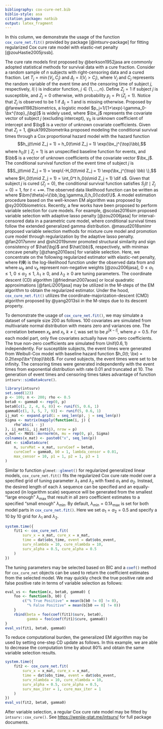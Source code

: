 ```yaml
---
bibliography: cox-cure-net.bib
biblio-style: asa
citation_package: natbib
output: latex_fragment
---
```


In this column, we demonstrate the usage of the function
`cox_cure_net.fit()`{.R} provided by \proglang{R} package \pkg{intsurv}
[@intsurv-package] for fitting regularized Cox cure rate model with elastic-net
penalty [@zouHastie2005jrssb].


The cure rate models first proposed by @berkson1952jasa are commonly adopted
statistical methods for survival data with a cure fraction.
Consider a random sample of $n$ subjects with right-censoring data and a cured
fraction.  Let $T_j=\min(V_j, C_j)$ and $\Delta_j=I(V_j > C_j)$, where $V_j$ and
$C_j$ represents the random variable of the event time and the censoring time of
subject $j$, respectively, $I(\cdot)$ is indicator function,
$j\in\{1,\ldots,n\}$. Define $Z_j = 1$ if subject $j$ is susceptible,
and $Z_j = 0$ otherwise, with probability $p_j = \Pr(Z_j = 1)$.  Notice
that $Z_j$ is observed to be 1 if $\Delta_j=1$ and is missing otherwise.
Proposed by @farewell1982biometrics, a logistic model
$p_j=1/[1+\exp(-\gamma_0-\bx^{\top}_j\bg)]$ is widely used,
where $\bx_j$ represents the covariate vector of subject $j$ (excluding
intercept), $\gamma_0$ is unknown coefficient of intercept and
$\bg$ is a vector of unknown covariate coefficients.
Given that $Z_j = 1$, @kuk1992biometrika proposed modeling the conditional
survival times through a Cox proportional hazard model <!-- [@cox1972jrssb] -->
with the hazard function
$$h_j(t\mid Z_j = 1) = h_0(t\mid Z_j = 1) \exp(\bx_j^{\top}\bb),$$
where $h_0(t\mid Z_j = 1)$ is an unspecified baseline function for
events, and $\bb$ is a vector of unknown coefficients of the covariate vector
$\bx_j$.  The conditional survival function of the event time of subject $j$ is
$$S_j(t\mid Z_j = 1) = \exp\{-H_0(t\mid Z_j = 1) \exp(\bx_j^{\top} \bb) \},$$
where $H_0(t\mid Z_j = 1) = \int_0^t h_0(s\mid Z_j = 1) \dif s$.  Given that
subject $j$ is cured ($Z_j = 0$), the conditional survival function satisfies
$S_j(t\mid Z_j=0) = 1$, for $t<+\infty$.  The observed data likelihood function
can be written as
\begin{align}\label{eqn:mod}
L(\bm{\theta}) = \prod_{j=1}^n
& \left\{ p_j h_j(t_j\mid Z_j=1) S_j(t_j\mid Z_j=1) \right\}^{\delta_j}\nonumber\\
& \left\{(1 - p_j) + p_j S_j(t_j \mid Z_j = 1)\right\}^{1-\delta_j},
\end{align}
where $\bm{\theta}=\{\bb,\bg,\gamma_0,h_0(\cdot)\}$.
A model estimation procedure based on the well-known EM
algorithm <!-- [@dempster1977jrssb] --> was proposed by @sy2000biometrics.
Recently, a few works have been proposed to perform variable selection for cure
models.  For example, @scolas2016sim proposed variable selection with adaptive
lasso penalty [@zou2006jasa] for interval-censored data in a parametric cure
model, where conditional survival times follow the extended generalized gamma
distribution.  @masud2018smimr proposed variable selection methods for mixture
cure model and promotion cure model through regularization by the adaptive lasso
penalty.  @fan2017smmr and @shi2019smmr promoted structural similarity and sign
consistency of $\hat{\bg}$ and $\hat{\bb}$, respectively, with minimax concave
penalty [@zhang2010aos] for variable selection.
Here, we concentrate on the following regularized estimator
with elastic-net penalty,
\begin{align}
  \hat{\bm{\theta}} = \arg\min_{\bm{\theta}} -\frac{1}{n}
  \ell(\bm{\theta})
  + P_{1}(\bb; \alpha_1, \lambda_1) + P_{2}(\bg; \alpha_2, \lambda_2),
\end{align}
where $\ell(\bm{\theta})$ is the log-likelihood
function under the observed data from \eqref{eqn:mod} and
\begin{align*}
  P_{1}(\bb; \alpha_1, \lambda_1)
  & = \lambda_1 \left( \alpha_1 \sum_{k=1}^{p} \omega_k \lvert \beta_k \rvert +
  \frac{1 - \alpha_1}{2} \sum_{k=1}^{p} \beta_k^2\right),\\
  P_{2}(\bg; \alpha_2, \lambda_2)
  & = \lambda_2 \left( \alpha_2 \sum_{k=1}^{p} \nu_k \lvert \gamma_k \rvert +
  \frac{1 - \alpha_2}{2} \sum_{k=1}^{p} \gamma_k^2 \right),
\end{align*}
where $\omega_k$ and $\nu_k$ represent non-negative weights [@zou2006jasa],
$0\le\alpha_1\le1$, $0\le\alpha_2\le1$, $\lambda_1\ge0$, and $\lambda_2\ge0$
are tuning parameters.
The coordinate descent (CD) algorithm [@friedman2007aoas] or local quadratic
approximations [@fanLi2001jasa] may be utilized in the M-steps of the EM
algorithm to obtain the regularized estimator.  Under the hood,
`cox_cure_net.fit()`{.R} utilizes the coordinate-majorization-descent (CMD)
algorithm proposed by @yang2013sii in the M-steps due to its descent property.


To demonstrate the usage of `cox_cure_net.fit()`{.R}, we may simulate a dataset
of sample size 200 as follows. 100 covariates are simulated from multivariate
normal distribution with means zero and variances one.  The correlation between
$x_k$ and $x_l$, $k\neq l$, was set to be $\rho^{\lvert k - l \rvert}$, where
$\rho = 0.5$.  For each model part, only five covariates actually have non-zero
coefficients.  The true non-zero coefficients are simulated from
$\mathrm{Unif}(0.6, 1)$ independently.  For susceptible subjects, the event
times were generated from Weibull-Cox model with baseline hazard function
$h_0(t; \bx) = 0.2t\exp(\bx^{\top}\bb)$.  For cured subjects, the event times
were set to be infinity.  The censoring times were generated independently with
the event times from exponential distribution with rate 0.01 and truncated at
10.  The generation of event times and censoring times takes advantage of
function `intsurv::simData4cure()`{.R}.

```r
library(intsurv)
set.seed(123)
p <- 100; n <- 200; rho <- 0.5
beta0 <- gamma0 <- rep(0, p)
beta0[c(1, 2, 4, 6, 8)] <- runif(5, 0.6, 1)
gamma0[c(1, 3, 5, 7, 9)] <- runif(5, 0.6, 1)
ij_mat <- expand.grid(i = seq_len(p), j = seq_len(p))
Sigma <- matrix(mapply(function(i, j) {
    rho^abs(i - j)
}, ij_mat$i, ij_mat$j), nrow = p)
x_mat <- MASS::mvrnorm(n, mu = rep(0, p), Sigma)
colnames(x_mat) <- paste0("x", seq_len(p))
dat <- simData4cure(
    n, survMat = x_mat, survCoef = beta0,
    cureCoef = gamma0, b0 = 1, lambda_censor = 0.01,
    max_censor = 10, p1 = 1, p2 = 1, p3 = 1
)
```

Similar to function `glmnet::glmnet()`{.R} for regularized generalized linear
models, `cox_cure_net.fit()` fits the regularized Cox cure rate model over a
specified grid of tuning parameter $\lambda_1$ and $\lambda_2$ with fixed
$\alpha_1$ and $\alpha_2$.  Instead, the desired length of each $\lambda$
sequence can be specified and an equally-spaced (in logarithm scale) sequence
will be generated from the smallest "large enough" $\lambda_{\max}$ that result
in all zero coefficient estimates to a specified "small enough"
$\lambda_{\min}$.  By default, $\lambda_{\min}=0.1\lambda_{\max}$ is set for
both model parts in `cox_cure_net.fit()`{.R}.  Here we set $\alpha_1 = \alpha_2
= 0.5$ and specify a 10 by 10 grid for $\lambda_1$ and $\lambda_2$.


```r
system.time({
    fit1 <- cox_cure_net.fit(
        surv_x = x_mat, cure_x = x_mat,
        time = dat$obs_time, event = dat$obs_event,
        surv_nlambda = 10, cure_nlambda = 10,
        surv_alpha = 0.5, cure_alpha = 0.5
    )
})
```

The tuning parameters may be selected based on BIC and a `coef()`{.R} method for
`cox_cure_net`{.R} objects can be used to return the coefficient estimates from
the selected model.  We may quickly check the true positive rate and false
positive rate in terms of variable selection as follows:

```r
eval_vs <- function(x, beta0, gamma0) {
    foo <- function(b, b0) {
        c("% True Positive" = mean(b[b0 != 0] != 0),
          "% False Positive" = mean(b[b0 == 0] != 0))
    }
    rbind(beta = foo(coef(fit1)$surv, beta0),
          gamma = foo(coef(fit1)$cure, gamma0))
}
eval_vs(fit1, beta0, gamma0)
```

To reduce computational burden, the generalized EM algorithm may be used by
setting one-step CD update as follows.  In this example, we are able to decrease
the computation time by about 80% and obtain the same variable selection
results.

```r
system.time({
    fit2 <- cox_cure_net.fit(
        surv_x = x_mat, cure_x = x_mat,
        time = dat$obs_time, event = dat$obs_event,
        surv_nlambda = 10, cure_nlambda = 10,
        surv_alpha = 0.5, cure_alpha = 0.5,
        surv_max_iter = 1, cure_max_iter = 1
    )
})
eval_vs(fit2, beta0, gamma0)
```

After variable selection, a regular Cox cure rate model may be fitted by
`intsurv::cox_cure()`.  See <https://wenjie-stat.me/intsurv/> for full package
documents.


<!-- do not remove the following lines for reference -->
\section*{Reference}
\setlength{\parindent}{0em}
\setlength{\parskip}{0.15em}
